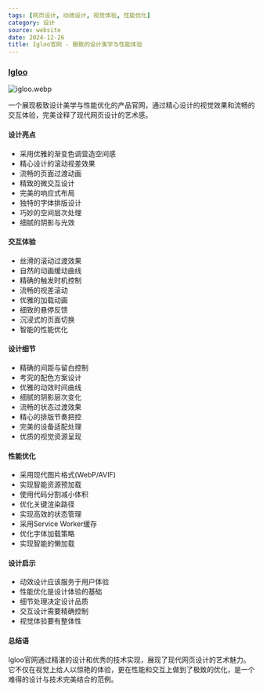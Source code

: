 ```yaml
---
tags: [网页设计, 动效设计, 视觉体验, 性能优化]
category: 设计
source: website
date: 2024-12-26
title: Igloo官网 - 极致的设计美学与性能体验
---
```


### [Igloo](https://www.igloo.inc/)

![igloo.webp](https://img.mengpeng.tech/i/2024/12/26/676ce547246eb.webp)

一个展现极致设计美学与性能优化的产品官网，通过精心设计的视觉效果和流畅的交互体验，完美诠释了现代网页设计的艺术感。

#### 设计亮点

- 采用优雅的渐变色调营造空间感
- 精心设计的滚动视差效果
- 流畅的页面过渡动画
- 精致的微交互设计
- 完美的响应式布局
- 独特的字体排版设计
- 巧妙的空间层次处理
- 细腻的阴影与光效

#### 交互体验

- 丝滑的滚动过渡效果
- 自然的动画缓动曲线
- 精确的触发时机控制
- 流畅的视差滚动
- 优雅的加载动画
- 细致的悬停反馈
- 沉浸式的页面切换
- 智能的性能优化


#### 设计细节

- 精确的间距与留白控制
- 考究的配色方案设计
- 优雅的动效时间曲线
- 细腻的阴影层次变化
- 流畅的状态过渡效果
- 精心的排版节奏把控
- 完美的设备适配处理
- 优质的视觉资源呈现

#### 性能优化

- 采用现代图片格式(WebP/AVIF)
- 实现智能资源预加载
- 使用代码分割减小体积
- 优化关键渲染路径
- 实现高效的状态管理
- 采用Service Worker缓存
- 优化字体加载策略
- 实现智能的懒加载

#### 设计启示

- 动效设计应该服务于用户体验
- 性能优化是设计体验的基础
- 细节处理决定设计品质
- 交互设计需要精确控制
- 视觉体验要有整体性

#### 总结语

Igloo官网通过精湛的设计和优秀的技术实现，展现了现代网页设计的艺术魅力。它不仅在视觉上给人以惊艳的体验，更在性能和交互上做到了极致的优化，是一个难得的设计与技术完美结合的范例。 